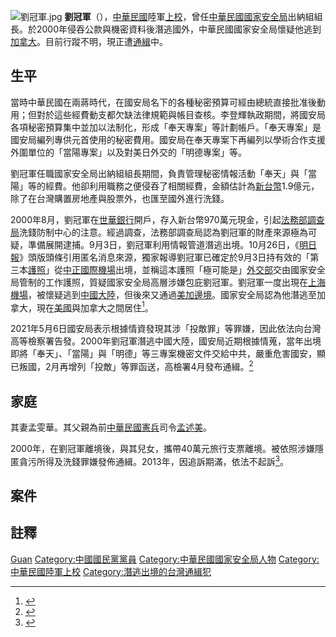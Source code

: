 {{Otheruses|other=原名刘冠军的中国作家|刘恒 (作家)}}
[[File:劉冠軍.jpg|thumb]]
'''劉冠軍'''（{{bd|1955年|||}}），[[中華民國|中華民國]]陸軍[[上校|上校]]，曾任[[中華民國國家安全局|中華民國國家安全局]]出納組組長。於2000年侵吞公款與機密資料後潛逃國外，中華民國國家安全局懷疑他逃到[[加拿大|加拿大]]。目前行蹤不明，現正遭[[通緝|通緝]]中。

== 生平 ==
當時中華民國在兩蔣時代，在國安局名下的各種秘密預算可經由總統直接批准後動用；但對於這些經費動支都欠缺法律規範與帳目查核。李登輝執政期間，將國安局各項秘密預算集中並加以法制化，形成「奉天專案」等計劃帳戶。「奉天專案」是國安局編列專供元首使用的秘密費用。國安局在奉天專案下再編列以學術合作支援外圍單位的「當陽專案」以及對美日外交的「明德專案」等。

劉冠軍任職國家安全局出納組組長期間，負責管理秘密情報活動「奉天」與「當陽」等的經費。他卻利用職務之便侵吞了相關經費，金額估計為[[新台幣|新台幣]]1.9億元，除了在台灣購置房地產與股票外，也匯至國外進行洗錢。

2000年8月，劉冠軍在[[世華銀行|世華銀行]]開戶，存入新台幣970萬元現金，引起[[法務部調查局|法務部調查局]]洗錢防制中心的注意。經過調查，法務部調查局認為劉冠軍的財產來源極為可疑，準備展開逮捕。9月3日，劉冠軍利用情報管道潛逃出境。10月26日，《[[明日報|明日報]]》頭版頭條引用匿名消息來源，獨家報導劉冠軍已確定於9月3日持有效的「第三本[[護照|護照]]」從[[中正國際機場|中正國際機場]]出境，並稱這本護照「極可能是」[[中華民國外交部|外交部]]交由國家安全局管制的工作護照，質疑國家安全局高層涉嫌包庇劉冠軍。劉冠軍一度出現在[[上海機場|上海機場]]，被懷疑逃到[[中國大陸|中國大陸]]，但後來又通過[[美加邊境|美加邊境]]。國家安全局認為他潛逃至加拿大，現在[[美國|美國]]與加拿大之間居住<ref>{{cite news|title=重大刑事罪犯至少247人潛逃海外 劉冠軍等15人藏匿加拿大|url=https://tw.news.yahoo.com/%E9%87%8D%E5%A4%A7%E5%88%91%E4%BA%8B%E7%BD%AA%E7%8A%AF%E8%87%B3%E5%B0%91247%E4%BA%BA%E6%BD%9B%E9%80%83%E6%B5%B7%E5%A4%96-%E5%8A%89%E5%86%A0%E8%BB%8D%E7%AD%8915%E4%BA%BA%E8%97%8F%E5%8C%BF%E5%8A%A0-084551212.html|author=|work=YAHOO奇摩新聞|date=2019-01-10|accessdate=2019-05-11|archive-date=2019-06-05|archive-url=https://web.archive.org/web/20190605175440/https://tw.news.yahoo.com/%E9%87%8D%E5%A4%A7%E5%88%91%E4%BA%8B%E7%BD%AA%E7%8A%AF%E8%87%B3%E5%B0%91247%E4%BA%BA%E6%BD%9B%E9%80%83%E6%B5%B7%E5%A4%96-%E5%8A%89%E5%86%A0%E8%BB%8D%E7%AD%8915%E4%BA%BA%E8%97%8F%E5%8C%BF%E5%8A%A0-084551212.html|dead-url=no}}</ref>。

2021年5月6日國安局表示根據情資發現其涉「投敵罪」等罪嫌，因此依法向台灣高等檢察署告發。2000年劉冠軍潛逃中國大陸，國安局近期根據情蒐，當年出境即將「奉天」、「當陽」與「明德」等三專案機密文件交給中共，嚴重危害國安，顯已叛國，2月再增列「投敵」等罪函送，高檢署4月發布通緝。<ref>{{Cite web |url=https://udn.com/news/story/7331/5437561 |title=國安局：盗走國安秘帳的劉冠軍潛逃大陸投敵 |access-date=2021-05-06 |archive-date=2021-05-06 |archive-url=https://web.archive.org/web/20210506103705/https://udn.com/news/story/7331/5437561 |dead-url=no }}</ref>

==家庭==
其妻孟雯華。其父親為前[[中華民國憲兵|中華民國憲兵]]司令[[孟述美|孟述美]]。

2000年，在劉冠軍離境後，與其兒女，攜帶40萬元旅行支票離境。被依照涉嫌隱匿貪污所得及洗錢罪嫌發佈通緝。2013年，因追訴期滿，依法不起訴<ref>{{cite news|title=侵吞1.9億潛逃出境16年 劉冠軍「曠職」逾追訴期|url=https://news.ltn.com.tw/news/society/breakingnews/1848001|author=黃欣柏|work=自由時報|date=2016-10-06|accessdate=2019-05-11|archive-date=2019-06-04|archive-url=https://web.archive.org/web/20190604193542/https://news.ltn.com.tw/news/society/breakingnews/1848001|dead-url=no}}</ref>。

== 案件 ==

== 註釋 ==
{{reflist}}

{{Authority control}}
{{DEFAULTSORT:Liu劉}}
[[Category:刘姓|Guan]]
[[Category:中國國民黨黨員|Category:中國國民黨黨員]]
[[Category:中華民國國家安全局人物|Category:中華民國國家安全局人物]]
[[Category:中華民國陸軍上校|Category:中華民國陸軍上校]]
[[Category:潛逃出境的台灣通緝犯|Category:潛逃出境的台灣通緝犯]]